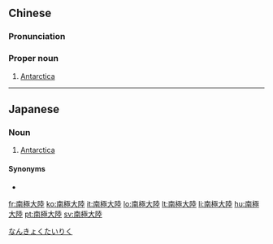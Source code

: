 {{also|南极大陆}}
==Chinese==
{{zh-forms|s=南极大陆|type=22}}

===Pronunciation===
{{zh-pron
|m=Nánjí Dàlù
|c=naam4 gik6 daai6 luk6
|cat=pn
}}

===Proper noun===
{{zh-proper noun}}

# [[Antarctica]]

----

==Japanese==
{{ja-kanjitab|なん|きょく|たい|りく|yomi=o}}

===Noun===
{{ja-noun|なんきょく-たいりく}}

# [[Antarctica]]

====Synonyms====
* {{ja-r|南極|なんきょく}}

[[Category:ja:Continents|なんきょくたいりく]]

[[fr:南極大陸]]
[[ko:南極大陸]]
[[it:南極大陸]]
[[lo:南極大陸]]
[[lt:南極大陸]]
[[li:南極大陸]]
[[hu:南極大陸]]
[[pt:南極大陸]]
[[sv:南極大陸]]